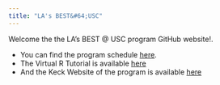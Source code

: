 ```yaml
---
title: "LA's BEST&#64;USC"
---
```


Welcome the the LA's BEST @ USC program GitHub website!.

- You can find the program schedule [here](curriculum.html). 
- The Virtual R Tutorial is available [here](https://uscbiostats.shinyapps.io/Introduction_to_R/)
- And the Keck Website of the program is available [here](https://lasbest.usc.edu/)

